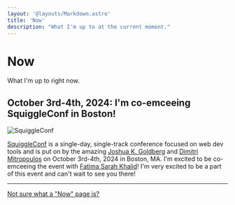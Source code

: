 ```yaml
---
layout: '@layouts/Markdown.astro'
title: 'Now'
description: "What I'm up to at the current moment."
---
```


# Now
What I'm up to right now.

## October 3rd-4th, 2024: I'm co-emceeing SquiggleConf in Boston!

![SquiggleConf](@/assets/squiggleconf2024.png)

[SquiggleConf](https://2024.squiggleconf.com) is a single-day, single-track conference focused on web dev tools and is put on by the amazing [Joshua K.
Goldberg](https://www.joshuakgoldberg.com) and [Dimitri Mitropoulos](https://github.com/dimitropoulos) on October
3rd-4th, 2024 in Boston, MA. I'm excited to be co-emceeing the event with [Fatima Sarah
Khalid](https://x.com/sugaroverflow)! I'm very excited to be a part of this event and can't wait to see you there!

---

[Not sure what a "Now" page is?](https://nownownow.com/about)


